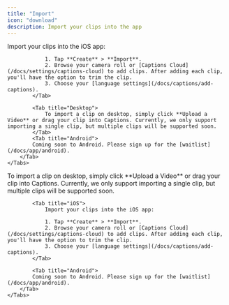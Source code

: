 ```yaml
---
title: "Import"
icon: "download"
description: Import your clips into the app
---
```


<div id="ios-tab">
    <Tabs>
            <Tab title="iOS">
                Import your clips into the iOS app:

                1. Tap **Create** > **Import**.
                2. Browse your camera roll or [Captions Cloud](/docs/settings/captions-cloud) to add clips. After adding each clip, you'll have the option to trim the clip.
                3. Choose your [language settings](/docs/captions/add-captions).
            </Tab>

            <Tab title="Desktop">
                To import a clip on desktop, simply click **Upload a Video** or drag your clip into Captions. Currently, we only support importing a single clip, but multiple clips will be supported soon.
            </Tab>
            <Tab title="Android">
            Coming soon to Android. Please sign up for the [waitlist](/docs/app/android).
        </Tab>
    </Tabs>
</div>

<div id="desktop-tab">
    <Tabs>
            <Tab title="Desktop">
                To import a clip on desktop, simply click **Upload a Video** or drag your clip into Captions. Currently, we only support importing a single clip, but multiple clips will be supported soon.
            </Tab>

            <Tab title="iOS">
                Import your clips into the iOS app:

                1. Tap **Create** > **Import**.
                2. Browse your camera roll or [Captions Cloud](/docs/settings/captions-cloud) to add clips. After adding each clip, you'll have the option to trim the clip.
                3. Choose your [language settings](/docs/captions/add-captions).
            </Tab>

            <Tab title="Android">
            Coming soon to Android. Please sign up for the [waitlist](/docs/app/android).
        </Tab>
    </Tabs>
</div>

